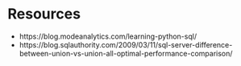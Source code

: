 # Resources

* https://blog.modeanalytics.com/learning-python-sql/
* https://blog.sqlauthority.com/2009/03/11/sql-server-difference-between-union-vs-union-all-optimal-performance-comparison/
